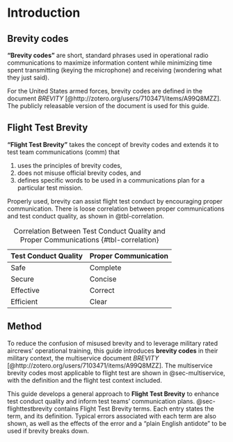 # Introduction

## Brevity codes

**"Brevity codes"** are short, standard phrases used in operational radio communications to maximize information content while minimizing time spent transmitting (keying the microphone) and receiving (wondering what they just said).

For the United States armed forces, brevity codes are defined in the document *BREVITY* [@http://zotero.org/users/7103471/items/A99Q8MZZ]. The publicly releasable version of the document is used for this guide.

## Flight Test Brevity

**"Flight Test Brevity"** takes the concept of brevity codes and extends it to test team communications (comm) that 

1. uses the principles of brevity codes, 
1. does not misuse official brevity codes, and 
1. defines specific words to be used in a communications plan for a particular test mission.

Properly used, brevity can assist flight test conduct by encouraging proper communication. There is loose correlation between proper communications and test conduct quality, as shown in @tbl-correlation.

  Test Conduct Quality   Proper Communication
  ---------------------- ----------------------
  Safe                   Complete
  Secure                 Concise
  Effective              Correct
  Efficient              Clear

: Correlation Between Test Conduct Quality and Proper Communications {#tbl-correlation}

## Method

To reduce the confusion of misused brevity and to leverage military rated aircrews' operational training, this guide introduces **brevity codes** in their military context, the multiservice document *BREVITY* [@http://zotero.org/users/7103471/items/A99Q8MZZ]. The multiservice brevity codes most applicable to flight test are shown in @sec-multiservice, with the definition and the flight test context included.

This guide develops a general approach to **Flight Test Brevity** to enhance test conduct quality and inform test teams' communication plans. @sec-flighttestbrevity contains Flight Test Brevity terms. Each entry states the term, and its definition. Typical errors associated with each term are also shown, as well as the effects of the error and a "plain English antidote" to be used if brevity breaks down.